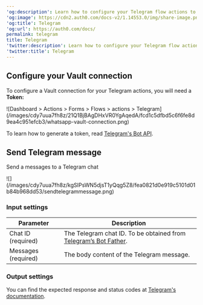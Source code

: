 ---
'og:description': Learn how to configure your Telegram flow actions to send messages.
'og:image': https://cdn2.auth0.com/docs-v2/1.14553.0/img/share-image.png
'og:title': Telegram
'og:url': https://auth0.com/docs/
permalink: telegram
title: Telegram
'twitter:description': Learn how to configure your Telegram flow actions to send messages.
'twitter:title': Telegram
---
## Configure your Vault connection

To configure a Vault connection for your Telegram actions, you will need a **Token:**

<Frame>![Dashboard > Actions > Forms > Flows > actions > Telegram](/images/cdy7uua7fh8z/21Q1BjBAgDHxVR0YgAqedA/fcd1c5dfbd5c6f6fe8d9ea4c951efcb3/whatsapp-vault-connection.png)</Frame>

To learn how to generate a token, read [Telegram's Bot API](https://core.telegram.org/#bot-api).

## Send Telegram message

Send a messages to a Telegram chat

<Frame>![](/images/cdy7uua7fh8z/kgSIPsWN5djsT1yQqg5Z8/fea0821d0e919c5101d01b84b968dd53/sendtelegrammessage.png)</Frame>

### Input settings

<table class="table">
<thead>
<tr>
<th><b>Parameter</b></th>
<th><b>Description</b></th>
</tr>
</thead>
<tbody>
<tr>
<td>Chat ID (required)</td>
<td>The Telegram chat ID. To be obtained from <a href="https://core.telegram.org/bots">Telegram’s Bot Father</a>.</td>
</tr>
<tr>
<td>Messages (required)</td>
<td>The body content of the Telegram message.</td>
</tr>
</tbody>
</table>

### Output settings

You can find the expected response and status codes at [Telegram's documentation](https://core.telegram.org/method/messages.sendMessage).